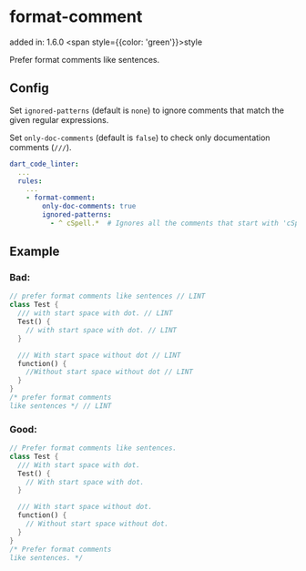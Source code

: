 # format-comment
added in: 1.6.0 <span style={{color: 'green'}}>style</span>

Prefer format comments like sentences.

## Config
Set `ignored-patterns` (default is `none`) to ignore comments that match the given regular expressions.

Set `only-doc-comments` (default is `false`) to check only documentation comments (`///`).
```yaml
dart_code_linter:
  ...
  rules:
    ...
    - format-comment:
        only-doc-comments: true
        ignored-patterns:
          - ^ cSpell.*  # Ignores all the comments that start with 'cSpell' (for example: '// cSpell:disable-next-line').
```

## Example
### Bad:
```dart
// prefer format comments like sentences // LINT
class Test {
  /// with start space with dot. // LINT
  Test() {
    // with start space with dot. // LINT
  }

  /// With start space without dot // LINT
  function() {
    //Without start space without dot // LINT
  }
}
/* prefer format comments
like sentences */ // LINT
```
### Good:
```dart
// Prefer format comments like sentences.
class Test {
  /// With start space with dot.
  Test() {
    // With start space with dot.
  }

  /// With start space without dot.
  function() {
    // Without start space without dot.
  }
}
/* Prefer format comments
like sentences. */
```
